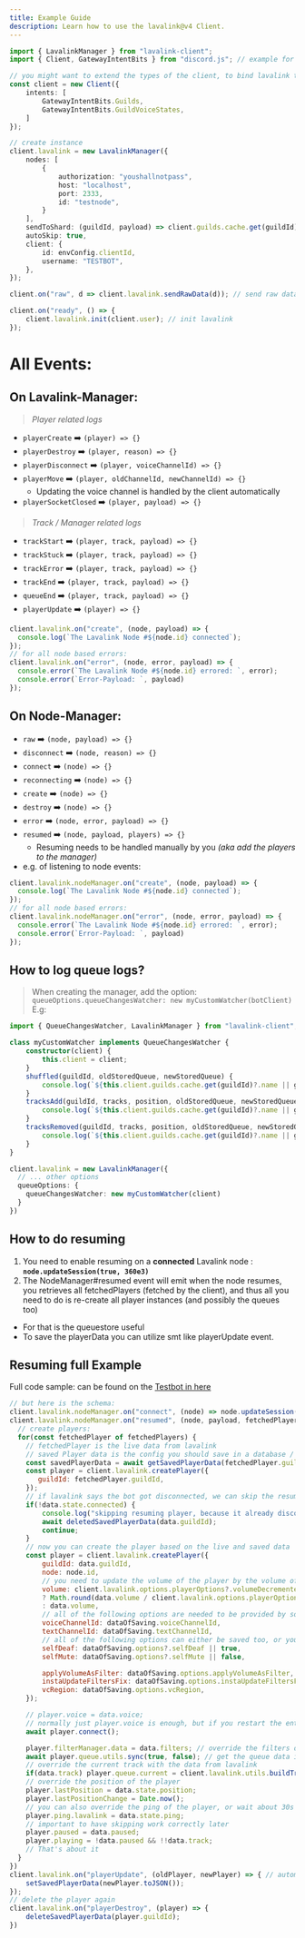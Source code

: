 ```yaml
---
title: Example Guide
description: Learn how to use the lavalink@v4 Client.
---
```




```ts
import { LavalinkManager } from "lavalink-client";
import { Client, GatewayIntentBits } from "discord.js"; // example for a discord bot

// you might want to extend the types of the client, to bind lavalink to it.
const client = new Client({
    intents: [
        GatewayIntentBits.Guilds,
        GatewayIntentBits.GuildVoiceStates,
    ]
});

// create instance
client.lavalink = new LavalinkManager({
    nodes: [
        {
            authorization: "youshallnotpass",
            host: "localhost",
            port: 2333,
            id: "testnode",
        }
    ],
    sendToShard: (guildId, payload) => client.guilds.cache.get(guildId)?.shard?.send(payload),
    autoSkip: true,
    client: {
        id: envConfig.clientId,
        username: "TESTBOT",
    },
});

client.on("raw", d => client.lavalink.sendRawData(d)); // send raw data to lavalink-client to handle stuff

client.on("ready", () => {
    client.lavalink.init(client.user); // init lavalink
});

```

# All Events:

## On **Lavalink-Manager**:
> *Player related logs*
- `playerCreate` ➡️ `(player) => {}`
- `playerDestroy` ➡️ `(player, reason) => {}`
- `playerDisconnect` ➡️ `(player, voiceChannelId) => {}`
- `playerMove` ➡️ `(player, oldChannelId, newChannelId) => {}`
  - Updating the voice channel is handled by the client automatically
- `playerSocketClosed` ➡️ `(player, payload) => {}`

> *Track / Manager related logs*
- `trackStart` ➡️ `(player, track, payload) => {}`
- `trackStuck` ➡️ `(player, track, payload) => {}`
- `trackError` ➡️ `(player, track, payload) => {}`
- `trackEnd` ➡️ `(player, track, payload) => {}`
- `queueEnd` ➡️ `(player, track, payload) => {}`
- `playerUpdate` ➡️ `(player) => {}`

```js
client.lavalink.on("create", (node, payload) => {
  console.log(`The Lavalink Node #${node.id} connected`);
});
// for all node based errors:
client.lavalink.on("error", (node, error, payload) => {
  console.error(`The Lavalink Node #${node.id} errored: `, error);
  console.error(`Error-Payload: `, payload)
});
```

## On **Node-Manager**:
- `raw` ➡️ `(node, payload) => {}`
- `disconnect` ➡️ `(node, reason) => {}`
- `connect` ➡️ `(node) => {}`
- `reconnecting` ➡️ `(node) => {}`
- `create` ➡️ `(node) => {}`
- `destroy` ➡️ `(node) => {}`
- `error` ➡️ `(node, error, payload) => {}`
- `resumed` ➡️ `(node, payload, players) => {}`
  - Resuming needs to be handled manually by you *(aka add the players to the manager)*
- e.g. of listening to node events:
```ts
client.lavalink.nodeManager.on("create", (node, payload) => {
  console.log(`The Lavalink Node #${node.id} connected`);
});
// for all node based errors:
client.lavalink.nodeManager.on("error", (node, error, payload) => {
  console.error(`The Lavalink Node #${node.id} errored: `, error);
  console.error(`Error-Payload: `, payload)
});
```

## How to log queue logs?
> When creating the manager, add the option: `queueOptions.queueChangesWatcher: new myCustomWatcher(botClient)`
> E.g:
```ts
import { QueueChangesWatcher, LavalinkManager } from "lavalink-client";

class myCustomWatcher implements QueueChangesWatcher {
    constructor(client) {
        this.client = client;
    }
    shuffled(guildId, oldStoredQueue, newStoredQueue) {
        console.log(`${this.client.guilds.cache.get(guildId)?.name || guildId}: Queue got shuffled`)
    }
    tracksAdd(guildId, tracks, position, oldStoredQueue, newStoredQueue) {
        console.log(`${this.client.guilds.cache.get(guildId)?.name || guildId}: ${tracks.length} Tracks got added into the Queue at position #${position}`);
    }
    tracksRemoved(guildId, tracks, position, oldStoredQueue, newStoredQueue) {
        console.log(`${this.client.guilds.cache.get(guildId)?.name || guildId}: ${tracks.length} Tracks got removed from the Queue at position #${position}`);
    }
}

client.lavalink = new LavalinkManager({
  // ... other options
  queueOptions: {
    queueChangesWatcher: new myCustomWatcher(client)
  }
})
```

## How to do resuming

1. You need to enable resuming on a __connected__ Lavalink node : **` node.updateSession(true, 360e3) `**
2. The NodeManager#resumed event will emit when the node resumes, you retrieves all fetchedPlayers (fetched by the client), and thus all you need to do is re-create all player instances (and possibly the queues too)
  - For that is the queuestore useful
  - To save the playerData you can utilize smt like playerUpdate event.

## Resuming full Example
Full code sample: can be found on the [Testbot in here](https://github.com/Tomato6966/lavalink-client/blob/main/testBot/Utils/handleResuming.ts)
```js
// but here is the schema:
client.lavalink.nodeManager.on("connect", (node) => node.updateSession(true, 360e3));
client.lavalink.nodeManager.on("resumed", (node, payload, fetchedPlayers) => {
  // create players:
  for(const fetchedPlayer of fetchedPlayers) {
    // fetchedPlayer is the live data from lavalink
    // saved Player data is the config you should save in a database / file or smt
    const savedPlayerData = await getSavedPlayerData(fetchedPlayer.guildId);
    const player = client.lavalink.createPlayer({
       guildId: fetchedPlayer.guildId,
    });
    // if lavalink says the bot got disconnected, we can skip the resuming, or force reconnect whatever you want!, here we choose to not do anything and thus delete the saved player data
    if(!data.state.connected) {
        console.log("skipping resuming player, because it already disconnected");
        await deletedSavedPlayerData(data.guildId);
        continue;
    }
    // now you can create the player based on the live and saved data
    const player = client.lavalink.createPlayer({
        guildId: data.guildId,
        node: node.id,
        // you need to update the volume of the player by the volume of lavalink which might got decremented by the volume decrementer
        volume: client.lavalink.options.playerOptions?.volumeDecrementer
        ? Math.round(data.volume / client.lavalink.options.playerOptions.volumeDecrementer)
        : data.volume,
        // all of the following options are needed to be provided by some sort of player saving
        voiceChannelId: dataOfSaving.voiceChannelId,
        textChannelId: dataOfSaving.textChannelId,
        // all of the following options can either be saved too, or you can use pre-defined defaults
        selfDeaf: dataOfSaving.options?.selfDeaf || true,
        selfMute: dataOfSaving.options?.selfMute || false,

        applyVolumeAsFilter: dataOfSaving.options.applyVolumeAsFilter,
        instaUpdateFiltersFix: dataOfSaving.options.instaUpdateFiltersFix,
        vcRegion: dataOfSaving.options.vcRegion,
    });

    // player.voice = data.voice;
    // normally just player.voice is enough, but if you restart the entire bot, you need to create a new connection, thus call player.connect();
    await player.connect();

    player.filterManager.data = data.filters; // override the filters data
    await player.queue.utils.sync(true, false); // get the queue data including the current track (for the requester)
    // override the current track with the data from lavalink
    if(data.track) player.queue.current = client.lavalink.utils.buildTrack(data.track, player.queue.current?.requester || client.user);
    // override the position of the player
    player.lastPosition = data.state.position;
    player.lastPositionChange = Date.now();
    // you can also override the ping of the player, or wait about 30s till it's done automatically
    player.ping.lavalink = data.state.ping;
    // important to have skipping work correctly later
    player.paused = data.paused;
    player.playing = !data.paused && !!data.track;
    // That's about it
  }
})
client.lavalink.on("playerUpdate", (oldPlayer, newPlayer) => { // automatically sync player data on updates. if you don'T want to save everything you can instead also just save the data on playerCreate
    setSavedPlayerData(newPlayer.toJSON());
});
// delete the player again
client.lavalink.on("playerDestroy", (player) => {
    deleteSavedPlayerData(player.guildId);
})
```
